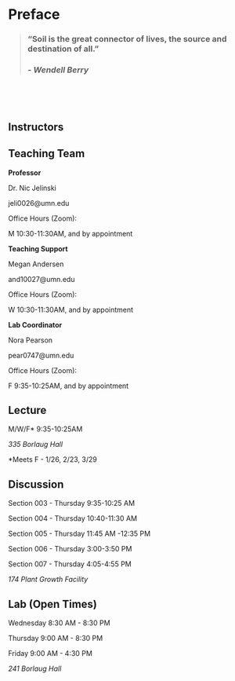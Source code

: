 # Preface {.unnumbered}

> ### **"Soil is the great connector of lives, the source and destination of all."**
>
> ### *- Wendell Berry*

<p> </p>

<p> </p>

## Instructors

::: callout-note
## Teaching Team

**Professor**

Dr. Nic Jelinski

jeli0026\@umn.edu

Office Hours (Zoom):

M 10:30-11:30AM, and by appointment

**Teaching Support**

Megan Andersen

and10027\@umn.edu

Office Hours (Zoom):

W 10:30-11:30AM, and by appointment

**Lab Coordinator**

Nora Pearson

pear0747\@umn.edu

Office Hours (Zoom):

F 9:35-10:25AM, and by appointment
:::

## Lecture

M/W/F\* 9:35-10:25AM

*335 Borlaug Hall*

\*Meets F - 1/26, 2/23, 3/29

## Discussion

Section 003 - Thursday 9:35-10:25 AM

Section 004 - Thursday 10:40-11:30 AM

Section 005 - Thursday 11:45 AM -12:35 PM

Section 006 - Thursday 3:00-3:50 PM

Section 007 - Thursday 4:05-4:55 PM

*174 Plant Growth Facility*

## Lab (Open Times) {#sec-labhours}

Wednesday 8:30 AM - 8:30 PM

Thursday 9:00 AM - 8:30 PM

Friday 9:00 AM - 4:30 PM

*241 Borlaug Hall*
